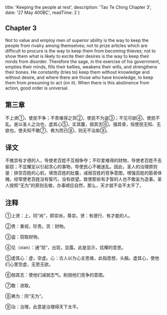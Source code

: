 
  title: 'Keeping the people at rest',
  description: 'Tao Te Ching Chapter 3',
  date: '27 May 400BC',
  readTime: 2
}


## Chapter 3

Not to value and employ men of superior ability is the way to keep the people from rivalry among themselves; not to prize articles which are difficult to procure is the way to keep them from becoming thieves; not to show them what is likely to excite their desires is the way to keep their minds from disorder. Therefore the sage, in the exercise of his government, empties their minds, fills their bellies, weakens their wills, and strengthens their bones. He constantly (tries to) keep them without knowledge and without desire, and where there are those who have knowledge, to keep them from presuming to act (on it). When there is this abstinence from action, good order is universal.

## 第三章

不上贤①，使民不争；不贵难得之货②，使民不为盗③；不见可欲④，使民不乱。是以圣人之治也，虚其心⑤，实其腹，弱其志⑥，强其骨，恒使民无知、无欲也。使夫知不敢⑦、弗为而已⑧，则无不治矣⑨。

## 译文

不推崇有才德的人，导使老百姓不互相争夺；不珍爱难得的财物，导使老百姓不去偷窃；不显耀足以引起贪心的事物，导使民心不被迷乱。因此，圣人的治理原则是：排空百姓的心机，填饱百姓的肚腹，减弱百姓的竞争意图，增强百姓的筋骨体魄，经常使老百姓没有智巧，没有欲望。致使那些有才智的人也不敢妄为造事。圣人按照“无为”的原则去做，办事顺应自然，那么，天才就不会不太平了。

## 注释

①上贤：上，同“尚”，即崇尚，尊崇。贤：有德行、有才能的人。

②贵：重视，珍贵。货：财物。

③盗：窃取财物。

④见（xian）：通“现”，出现，显露。此是显示，炫耀的意思。

⑤虚其心：虚，空虚。心：古人以为心主思维，此指思想，头脑。虚其心，使他们心里空虚，无思无欲。

⑥弱其志：使他们减弱志气。削弱他们竞争的意图。

⑦敢：进取。

⑧弗为：同“无为”。

⑨治：治理，此意是治理得天下太平。
